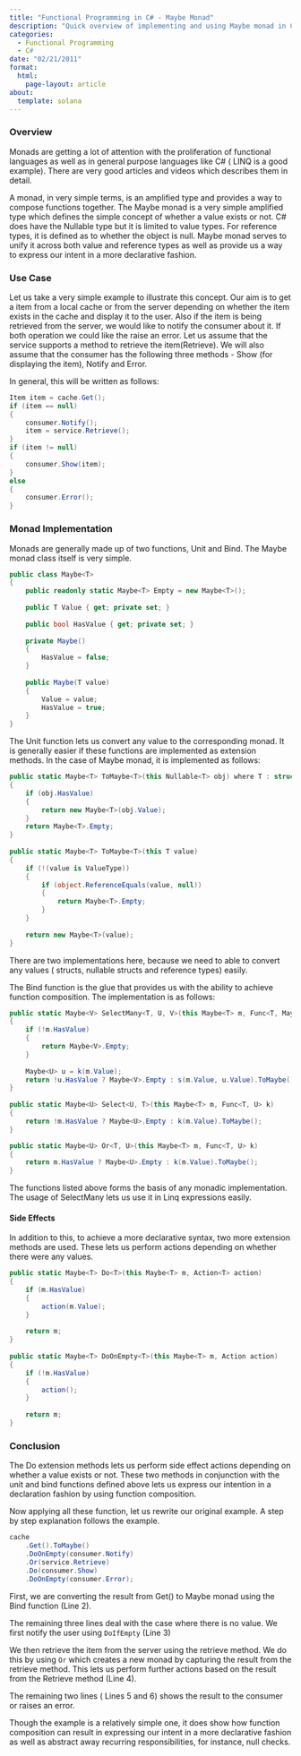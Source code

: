 ```yaml
---
title: "Functional Programming in C# - Maybe Monad"
description: "Quick overview of implementing and using Maybe monad in C#"
categories: 
  - Functional Programming
  - C#
date: "02/21/2011"
format: 
  html:
    page-layout: article
about:
  template: solana
---
```


### Overview

Monads are getting a lot of attention with the proliferation of functional languages as well as in general purpose languages like C# ( LINQ is a good example). There are very good articles and videos which describes them in detail.

A monad, in very simple terms, is an amplified type and provides a way to compose functions together. The Maybe monad is a very simple amplified type which defines the simple concept of whether a value exists or not. C# does have the Nullable<T> type but it is limited to value types. For reference types, it is defined as to whether the object is null. Maybe monad serves to unify it across both value and reference types as well as provide us a way to express our intent in a more declarative fashion.

### Use Case

Let us take a very simple example to illustrate this concept. Our aim is to get a item from a local cache or from the server depending on whether the item exists in the cache and display it to the user. Also if the item is being retrieved from the server, we would like to notify the consumer about it. If both operation we could like the raise an error. Let us assume that the service supports a method to retrieve the item(Retrieve). We will also assume that the consumer has the following three methods - Show (for displaying the item), Notify and Error.

In general, this will be written as follows:

```csharp
Item item = cache.Get();
if (item == null)
{
    consumer.Notify();
    item = service.Retrieve();                
}
if (item != null)
{
    consumer.Show(item);
}
else
{
    consumer.Error();
}
```

### Monad Implementation

Monads are generally made up of two functions, Unit and Bind. The Maybe monad class itself is very simple.

```csharp
public class Maybe<T>
{
    public readonly static Maybe<T> Empty = new Maybe<T>();
 
    public T Value { get; private set; }
 
    public bool HasValue { get; private set; }
 
    private Maybe()
    {
        HasValue = false;
    }
 
    public Maybe(T value)
    {
        Value = value;
        HasValue = true;
    }
}
```

The Unit function lets us convert any value to the corresponding monad. It is generally easier if these functions are implemented as extension methods. In the case of Maybe monad, it is implemented as follows:

```csharp
public static Maybe<T> ToMaybe<T>(this Nullable<T> obj) where T : struct
{
    if (obj.HasValue)
    {
        return new Maybe<T>(obj.Value);
    }
    return Maybe<T>.Empty;
}
 
public static Maybe<T> ToMaybe<T>(this T value)
{
    if (!(value is ValueType))
    {
        if (object.ReferenceEquals(value, null))
        {
            return Maybe<T>.Empty;
        }
    }
 
    return new Maybe<T>(value);
}
```

There are two implementations here, because we need to able to convert any values ( structs, nullable structs and reference types) easily.

The Bind function is the glue that provides us with the ability to achieve function composition. The implementation is as follows:

```csharp
public static Maybe<V> SelectMany<T, U, V>(this Maybe<T> m, Func<T, Maybe<U>> k, Func<T, U, V> s)
{
    if (!m.HasValue)
    {
        return Maybe<V>.Empty;
    }
 
    Maybe<U> u = k(m.Value);
    return !u.HasValue ? Maybe<V>.Empty : s(m.Value, u.Value).ToMaybe();
}
 
public static Maybe<U> Select<U, T>(this Maybe<T> m, Func<T, U> k)
{
    return !m.HasValue ? Maybe<U>.Empty : k(m.Value).ToMaybe();
}

public static Maybe<U> Or<T, U>(this Maybe<T> m, Func<T, U> k)
{
    return m.HasValue ? Maybe<U>.Empty : k(m.Value).ToMaybe();
}
```

The functions listed above forms the basis of any monadic implementation. The usage of SelectMany lets us use it in Linq expressions easily.

#### Side Effects

 In addition to this, to achieve a more declarative syntax, two more extension methods are used. These lets us perform actions depending on whether there were any values.

```csharp
public static Maybe<T> Do<T>(this Maybe<T> m, Action<T> action)
{
    if (m.HasValue)
    {
        action(m.Value);
    }
 
    return m;
}
 
public static Maybe<T> DoOnEmpty<T>(this Maybe<T> m, Action action)
{
    if (!m.HasValue)
    {
        action();
    }
 
    return m;
} 
```

### Conclusion

The Do extension methods lets us perform side effect actions depending on whether a value exists or not. These two methods in conjunction with the unit and bind functions defined above lets us express our intention in a declaration fashion by using function composition.

Now applying all these function, let us rewrite our original example. A step by step explanation follows the example.

```csharp
cache
    .Get().ToMaybe()
    .DoOnEmpty(consumer.Notify)
    .Or(service.Retrieve)
    .Do(consumer.Show)
    .DoOnEmpty(consumer.Error);
```

First, we are converting the result from Get() to Maybe monad using the Bind function (Line 2).

The remaining three lines deal with the case where there is no value. We first notify the user using `DoIfEmpty` (Line 3)

We then retrieve the item from the server using the retrieve method. We do this by using `Or` which creates a new monad by capturing the result from the retrieve method. This lets us perform further actions based on the result from the Retrieve method (Line 4).

The remaining two lines ( Lines 5 and 6) shows the result to the consumer or raises an error.

Though the example is a relatively simple one, it does show how function composition can result in expressing our intent in a more declarative fashion as well as abstract away recurring responsibilities, for instance, null checks.